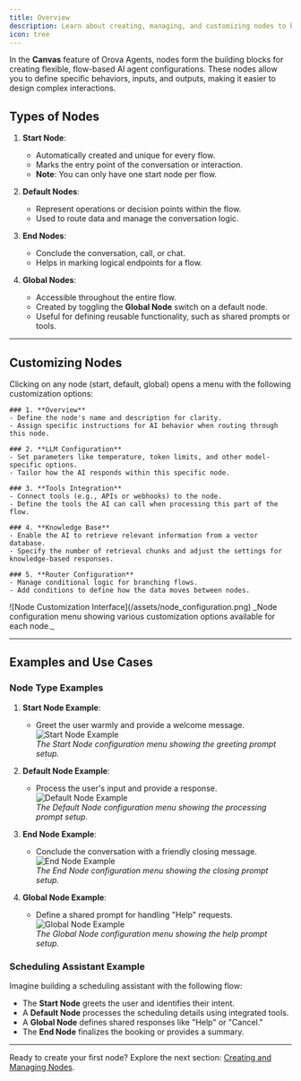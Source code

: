 ```yaml
---
title: Overview
description: Learn about creating, managing, and customizing nodes to build complex agent flows in the Canvas feature.
icon: tree
---
```


In the **Canvas** feature of Orova Agents, nodes form the building blocks for creating flexible, flow-based AI agent configurations. These nodes allow you to define specific behaviors, inputs, and outputs, making it easier to design complex interactions.

## Types of Nodes

1.  **Start Node**:

    - Automatically created and unique for every flow.
    - Marks the entry point of the conversation or interaction.
    - **Note**: You can only have one start node per flow.

2.  **Default Nodes**:

    - Represent operations or decision points within the flow.
    - Used to route data and manage the conversation logic.

3.  **End Nodes**:

    - Conclude the conversation, call, or chat.
    - Helps in marking logical endpoints for a flow.

4.  **Global Nodes**:

    - Accessible throughout the entire flow.
    - Created by toggling the **Global Node** switch on a default node.
    - Useful for defining reusable functionality, such as shared prompts or tools.

---

## Customizing Nodes

<div style={{ display: 'flex', gap: '20px' }}>
  <div>
    Clicking on any node (start, default, global) opens a menu with the following customization options:

    ### 1. **Overview**
    - Define the node's name and description for clarity.
    - Assign specific instructions for AI behavior when routing through this node.

    ### 2. **LLM Configuration**
    - Set parameters like temperature, token limits, and other model-specific options.
    - Tailor how the AI responds within this specific node.

    ### 3. **Tools Integration**
    - Connect tools (e.g., APIs or webhooks) to the node.
    - Define the tools the AI can call when processing this part of the flow.

    ### 4. **Knowledge Base**
    - Enable the AI to retrieve relevant information from a vector database.
    - Specify the number of retrieval chunks and adjust the settings for knowledge-based responses.

    ### 5. **Router Configuration**
    - Manage conditional logic for branching flows.
    - Add conditions to define how the data moves between nodes.

  </div>

  <div>
    ![Node Customization Interface](/assets/node_configuration.png)
    _Node configuration menu showing various customization options available for each node._
  </div>
</div>

---

## Examples and Use Cases

### Node Type Examples

1. **Start Node Example**:

   - Greet the user warmly and provide a welcome message.
     ![Start Node Example](/assets/start_node.png)  
     _The Start Node configuration menu showing the greeting prompt setup._

2. **Default Node Example**:

   - Process the user's input and provide a response.
     ![Default Node Example](/assets/default_node.png)  
     _The Default Node configuration menu showing the processing prompt setup._

3. **End Node Example**:

   - Conclude the conversation with a friendly closing message.
     ![End Node Example](/assets/end_node.png)  
     _The End Node configuration menu showing the closing prompt setup._

4. **Global Node Example**:
   - Define a shared prompt for handling "Help" requests.
     ![Global Node Example](/assets/global_node.png)  
     _The Global Node configuration menu showing the help prompt setup._

### Scheduling Assistant Example

Imagine building a scheduling assistant with the following flow:

- The **Start Node** greets the user and identifies their intent.
- A **Default Node** processes the scheduling details using integrated tools.
- A **Global Node** defines shared responses like "Help" or "Cancel."
- The **End Node** finalizes the booking or provides a summary.

---

Ready to create your first node? Explore the next section: [Creating and Managing Nodes](managing-nodes).
